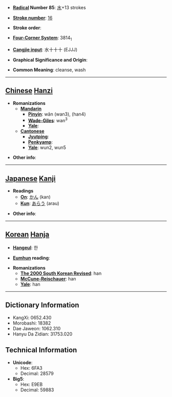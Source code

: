 * '''[[Wiktionary:Chinese radical index| Radical]] Number 85''': [[Wiktionary:Chinese radical index 水|水]]+13 strokes

* '''[[Wiktionary:Chinese total strokes index|Stroke number]]''': [[Wiktionary:Chinese total strokes index 16|16]]

* '''Stroke order''': 

* '''[[Wiktionary:Chinese four corner index|Four-Corner System]]''': 3814<sub>1</sub>

* '''[[Wiktionary:Chinese Cangjie index|Cangjie input]]''': 水十十十 (EJJJ)

* '''Graphical Significance and Origin''': 

* '''Common Meaning''': cleanse, wash

----

== [[Chinese]] [[Hanzi]] ==

* '''Romanizations'''
** '''[[Mandarin]]'''
*** '''[[Pinyin]]''': wǎn (wan3), (han4)
*** '''[[Wade-Giles]]''': wan<sup>3</sup>
*** '''[[Yale]]''': 
** '''[[Cantonese]]'''
*** '''[[Jyutping]]''':
*** '''[[Penkyamp]]''': 
*** '''[[Yale]]''': wun2, wun5

* '''Other info''': 

----

== [[Japanese]] [[Kanji]] ==

* '''Readings'''
** '''[[On]]''': [[かん]] (kan)
** '''[[Kun]]''': [[あらう]] (arau)

* '''Other info''':  

----

== [[Korean]] [[Hanja]] ==

* '''[[Hangeul]]''': 한

* '''[[Eumhun]] reading''': 

* '''Romanizations'''
** '''[[The 2000 South Korean Revised Romanization|The 2000 South Korean Revised]]''': han
** '''[[McCune-Reischauer]]''': han
** '''[[Yale]]''': han

----

== Dictionary Information ==

* KangXi: 0652.430
* Morobashi: 18382
* Dae Jaweon: 1062.310
* Hanyu Da Zidian: 31753.020

== Technical Information ==

* '''Unicode''':
** Hex: 6FA3
** Decimal: 28579
* '''Big5''':
** Hex: E9EB
** Decimal: 59883